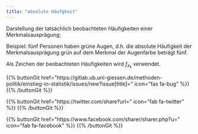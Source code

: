 ```yaml
---
title: "absolute Häufgkeit"
---
```


Darstellung der tatsächlich beobachteten Häufigkeiten einer Merkmalsausprägung;

Beispiel: fünf Personen haben grüne Augen, d.h. die absolute Häufigkeit der Merkmalsausprägung grün auf dem Merkmal der Augenfarbe beträgt fünf.

Als Zeichen der beobachteten Häufigkeiten wird $f_{x_{k}}$ verwendet.

{{% buttonGit href=\"https\:\/\/gitlab.ub.uni-giessen.de\/methoden-politik\/einstieg-in-statistik\/issues\/new?issue[title]=\" icon=\"fas fa-bug\" %}} {{% /buttonGit %}} 

{{% buttonGit href=\"https\:\/\/twitter.com\/share?url=\" icon=\"fab fa-twitter\" %}} {{% /buttonGit %}}

{{% buttonGit href=\"https\:\/\/www.facebook.com\/sharer\/sharer.php?u=\" icon=\"fab fa-facebook\" %}} {{% /buttonGit %}}